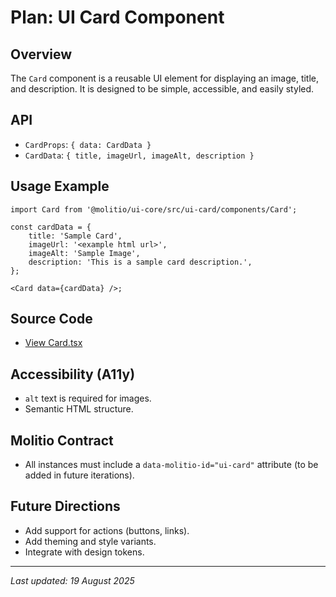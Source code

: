 # Plan: UI Card Component

## Overview

The `Card` component is a reusable UI element for displaying an image, title, and description. It is designed to be simple, accessible, and easily styled.

## API

-   `CardProps`: `{ data: CardData }`
-   `CardData`: `{ title, imageUrl, imageAlt, description }`

## Usage Example

```tsx
import Card from '@molitio/ui-core/src/ui-card/components/Card';

const cardData = {
    title: 'Sample Card',
    imageUrl: '<example html url>',
    imageAlt: 'Sample Image',
    description: 'This is a sample card description.',
};

<Card data={cardData} />;
```

## Source Code

-   [View Card.tsx](../../../../packages-ui/ui-core/src/ui-card/components/Card.tsx)

## Accessibility (A11y)

-   `alt` text is required for images.
-   Semantic HTML structure.

## Molitio Contract

-   All instances must include a `data-molitio-id="ui-card"` attribute (to be added in future iterations).

## Future Directions

-   Add support for actions (buttons, links).
-   Add theming and style variants.
-   Integrate with design tokens.

---

_Last updated: 19 August 2025_
